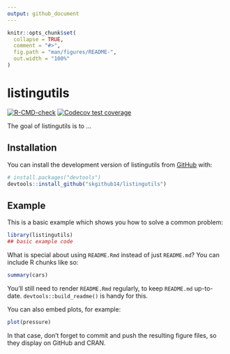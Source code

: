 ```yaml
---
output: github_document
---
```


<!-- README.md is generated from README.Rmd. Please edit that file -->

```r
knitr::opts_chunk$set(
  collapse = TRUE,
  comment = "#>",
  fig.path = "man/figures/README-",
  out.width = "100%"
)
```

# listingutils

<!-- badges: start -->
[![R-CMD-check](https://github.com/skgithub14/listingutils/actions/workflows/R-CMD-check.yaml/badge.svg)](https://github.com/skgithub14/listingutils/actions/workflows/R-CMD-check.yaml)
[![Codecov test coverage](https://codecov.io/gh/skgithub14/listingutils/branch/master/graph/badge.svg)](https://app.codecov.io/gh/skgithub14/listingutils?branch=master)
<!-- badges: end -->

The goal of listingutils is to ...

## Installation

You can install the development version of listingutils from [GitHub](https://github.com/) with:

``` r
# install.packages("devtools")
devtools::install_github("skgithub14/listingutils")
```

## Example

This is a basic example which shows you how to solve a common problem:

```r
library(listingutils)
## basic example code
```

What is special about using `README.Rmd` instead of just `README.md`? You can include R chunks like so:

```r
summary(cars)
```

You'll still need to render `README.Rmd` regularly, to keep `README.md` up-to-date. `devtools::build_readme()` is handy for this.

You can also embed plots, for example:

```r
plot(pressure)
```

In that case, don't forget to commit and push the resulting figure files, so they display on GitHub and CRAN.
